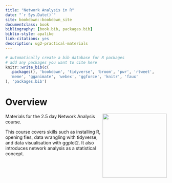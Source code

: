 ```yaml
--- 
title: "Network Analysis in R"
date: "`r Sys.Date()`"
site: bookdown::bookdown_site
documentclass: book
bibliography: [book.bib, packages.bib]
biblio-style: apalike
link-citations: yes
description: ug2-practical-materials
---
```


```r
# automatically create a bib database for R packages
# add any packages you want to cite here
knitr::write_bib(c(
  .packages(), 'bookdown', 'tidyverse', 'broom', 'pwr', 'rtweet',
  'meme', 'gganimate', 'webex', 'ggforce', 'knitr', 'faux'
), 'packages.bib')

```

# Overview {-}

<img src="images/qgraph.png" style="width: 200px; float: right;">

Materials for the 2.5 day Network Analysis course. 

This course covers skills such as installing R, opening fies, data wrangling with tidyverse, and data visualisation with ggplot2. It also introduces network analysis as a statistical concept.




